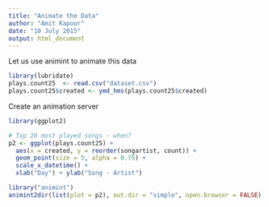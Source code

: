 ```yaml
---
title: "Animate the Data"
author: "Amit Kapoor"
date: "10 July 2015"
output: html_document
---
```


Let us use animint to animate this data

```r
library(lubridate)
plays.count25  <- read.csv("dataset.csv")
plays.count25$created <- ymd_hms(plays.count25$created)
```

Create an animation server
```r
library(ggplot2)

# Top 20 most played songs - when?
p2 <- ggplot(plays.count25) +
  aes(x = created, y = reorder(songartist, count)) +
  geom_point(size = 5, alpha = 0.75) +
  scale_x_datetime() +
  xlab("Day") + ylab("Song - Artist")

library("animint")
animint2dir(list(plot = p2), out.dir = "simple", open.browser = FALSE)

```
